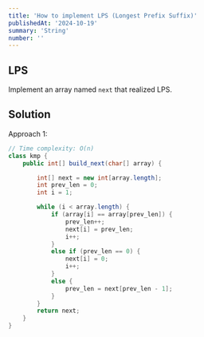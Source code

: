 ```yaml
---
title: 'How to implement LPS (Longest Prefix Suffix)'
publishedAt: '2024-10-19'
summary: 'String'
number: ''
---
```


## LPS
Implement an array named `next` that realized LPS.

## Solution
Approach 1:
````JAVA
// Time complexity: O(n)
class kmp {
    public int[] build_next(char[] array) {

        int[] next = new int[array.length];
        int prev_len = 0;
        int i = 1;

        while (i < array.length) {
            if (array[i] == array[prev_len]) {
                prev_len++;
                next[i] = prev_len;
                i++;
            }
            else if (prev_len == 0) {
                next[i] = 0;
                i++;
            }
            else {
                prev_len = next[prev_len - 1];
            }
        }
        return next;
    }
}
````